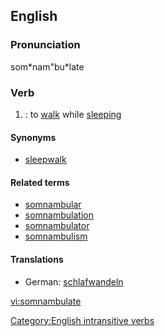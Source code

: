 ==English==

===Pronunciation===
som*nam"bu*late

===Verb===
{{en-verb|somnambulat|ing}}

# {{intransitive}}: to [[walk]] while [[sleep]]ing

====Synonyms====
*[[sleepwalk]]

====Related terms====
* [[somnambular]]
* [[somnambulation]]
* [[somnambulator]]
* [[somnambulism]]

====Translations====
{{top}}
*German: [[schlafwandeln]]
{{mid}}
{{bottom}}

[[Category:English intransitive verbs]]

[[vi:somnambulate]]